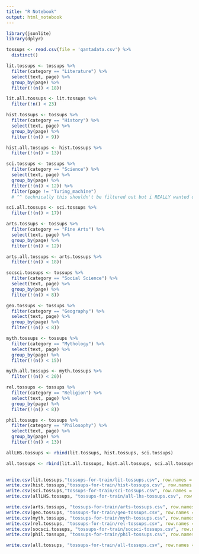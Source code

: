 ```yaml
---
title: "R Notebook"
output: html_notebook
---
```


```r
library(jsonlite)
library(dplyr)
```

```r
tossups <- read.csv(file = 'qantadata.csv') %>%
  distinct()

```

```r
lit.tossups <- tossups %>%
  filter(category == "Literature") %>%
  select(text, page) %>%
  group_by(page) %>%
  filter(!(n() < 18))

lit.all.tossups <- lit.tossups %>%
  filter(!n() < 23)
```

```r
hist.tossups <- tossups %>%
  filter(category == "History") %>%
  select(text, page) %>%
  group_by(page) %>%
  filter(!(n() < 9))

hist.all.tossups <- hist.tossups %>%
  filter(!(n() < 13))
```

```r
sci.tossups <- tossups %>%
  filter(category == "Science") %>%
  select(text, page) %>%
  group_by(page) %>%
  filter(!(n() < 12)) %>%
  filter(page != "Turing_machine") 
  # ^^ technically this shouldn't be filtered out but i REALLY wanted quizbot to be able to answer "Alan_Turing" on the first tossup in the sampel game for flavor reasons, and these tossups were interfering with its certainty there :v

sci.all.tossups <- sci.tossups %>%
  filter(!(n() < 17))
```

```r
arts.tossups <- tossups %>%
  filter(category == "Fine Arts") %>%
  select(text, page) %>%
  group_by(page) %>%
  filter(!(n() < 12))

arts.all.tossups <- arts.tossups %>%
  filter(!(n() < 18))
```

```r
socsci.tossups <- tossups %>%
  filter(category == "Social Science") %>%
  select(text, page) %>%
  group_by(page) %>%
  filter(!(n() < 8))
```

```r
geo.tossups <- tossups %>%
  filter(category == "Geography") %>%
  select(text, page) %>%
  group_by(page) %>%
  filter(!(n() < 8))
```

```r
myth.tossups <- tossups %>%
  filter(category == "Mythology") %>%
  select(text, page) %>%
  group_by(page) %>%
  filter(!(n() < 15))

myth.all.tossups <- myth.tossups %>%
  filter(!(n() < 20))
```

```r
rel.tossups <- tossups %>%
  filter(category == "Religion") %>%
  select(text, page) %>%
  group_by(page) %>%
  filter(!(n() < 8))
```

```r
phil.tossups <- tossups %>%
  filter(category == "Philosophy") %>%
  select(text, page) %>%
  group_by(page) %>%
  filter(!(n() < 13))
```

```r
allLHS.tossups <- rbind(lit.tossups, hist.tossups, sci.tossups)
```

```r
all.tossups <- rbind(lit.all.tossups, hist.all.tossups, sci.all.tossups, arts.all.tossups, socsci.tossups, geo.tossups, myth.all.tossups, rel.tossups, phil.tossups)
  
```

```r
write.csv(lit.tossups,"tossups-for-train/lit-tossups.csv", row.names = FALSE)
write.csv(hist.tossups,"tossups-for-train/hist-tossups.csv", row.names = FALSE)
write.csv(sci.tossups,"tossups-for-train/sci-tossups.csv", row.names = FALSE)
write.csv(allLHS.tossups, "tossups-for-train/all-lhs-tossups.csv", row.names = FALSE)

write.csv(arts.tossups, "tossups-for-train/arts-tossups.csv", row.names = FALSE)
write.csv(geo.tossups, "tossups-for-train/geo-tossups.csv", row.names = FALSE)
write.csv(myth.tossups, "tossups-for-train/myth-tossups.csv", row.names = FALSE)
write.csv(rel.tossups, "tossups-for-train/rel-tossups.csv", row.names = FALSE)
write.csv(socsci.tossups, "tossups-for-train/socsci-tossups.csv", row.names = FALSE)
write.csv(phil.tossups, "tossups-for-train/phil-tossups.csv", row.names = FALSE)

write.csv(all.tossups, "tossups-for-train/all-tossups.csv", row.names = FALSE)
```
